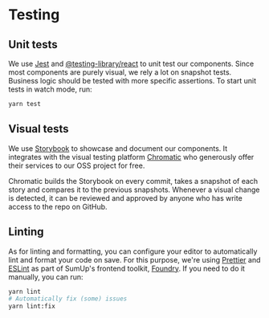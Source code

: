 
<Meta title="Contributing/Testing" />

# Testing

## Unit tests

We use [Jest](https://jestjs.io/) and [@testing-library/react](https://github.com/testing-library/react-testing-library) to unit test our components. Since most components are purely visual, we rely a lot on snapshot tests. Business logic should be tested with more specific assertions. To start unit tests in watch mode, run:

```sh
yarn test
```

## Visual tests

We use [Storybook](https://storybook.js.org) to showcase and document our components. It integrates with the visual testing platform [Chromatic](https://www.chromatic.com/) who generously offer their services to our OSS project for free.

Chromatic builds the Storybook on every commit, takes a snapshot of each story and compares it to the previous snapshots. Whenever a visual change is detected, it can be reviewed and approved by anyone who has write access to the repo on GitHub.

## Linting

As for linting and formatting, you can configure your editor to automatically lint and format your code on save. For this purpose, we're using [Prettier](https://prettier.io/) and [ESLint](https://eslint.org/) as part of SumUp's frontend toolkit, [Foundry](https://github.com/sumup-oss/foundry). If you need to do it manually, you can run:

```sh
yarn lint
# Automatically fix (some) issues
yarn lint:fix
```
